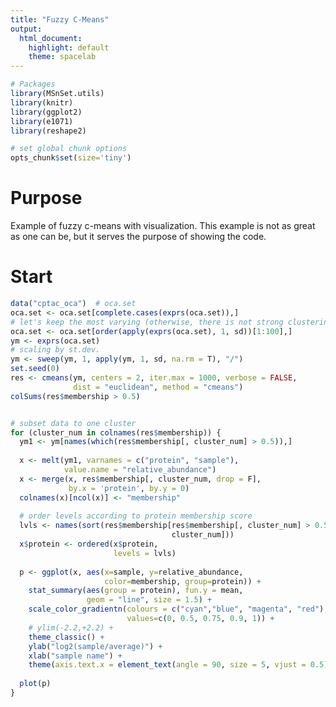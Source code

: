 ```yaml
---
title: "Fuzzy C-Means"
output: 
  html_document: 
    highlight: default
    theme: spacelab
---
```


<!--
%\VignetteEngine{knitr::rmarkdown}
%\VignetteIndexEntry{fuzzy cmeans}
%\VignetteKeyword{MSnSet.utils}
%\VignettePackage{MSnSet.utils}
-->

```r
# Packages
library(MSnSet.utils)
library(knitr)
library(ggplot2)
library(e1071)
library(reshape2)

# set global chunk options
opts_chunk$set(size='tiny')
```

# Purpose
Example of fuzzy c-means with visualization. This example is not as great
as one can be, but it serves the purpose of showing the code.

# Start
```r
data("cptac_oca")  # oca.set
oca.set <- oca.set[complete.cases(exprs(oca.set)),]
# let's keep the most varying (otherwise, there is not strong clustering)
oca.set <- oca.set[order(apply(exprs(oca.set), 1, sd))[1:100],]
ym <- exprs(oca.set)
# scaling by st.dev.
ym <- sweep(ym, 1, apply(ym, 1, sd, na.rm = T), "/")
set.seed(0)
res <- cmeans(ym, centers = 2, iter.max = 1000, verbose = FALSE, 
              dist = "euclidean", method = "cmeans")
colSums(res$membership > 0.5)


# subset data to one cluster
for (cluster_num in colnames(res$membership)) {
  ym1 <- ym[names(which(res$membership[, cluster_num] > 0.5)),]
  
  x <- melt(ym1, varnames = c("protein", "sample"), 
            value.name = "relative_abundance")
  x <- merge(x, res$membership[, cluster_num, drop = F], 
             by.x = 'protein', by.y = 0)
  colnames(x)[ncol(x)] <- "membership"
  
  # order levels according to protein membership score
  lvls <- names(sort(res$membership[res$membership[, cluster_num] > 0.5,
                                    cluster_num]))
  x$protein <- ordered(x$protein,
                       levels = lvls)
  
  p <- ggplot(x, aes(x=sample, y=relative_abundance, 
                     color=membership, group=protein)) +
    stat_summary(aes(group = protein), fun.y = mean, 
                 geom = "line", size = 1.5) +
    scale_color_gradientn(colours = c("cyan","blue", "magenta", "red"), 
                          values=c(0, 0.5, 0.75, 0.9, 1)) +
    # ylim(-2.2,+2.2) +
    theme_classic() +
    ylab("log2(sample/average)") +
    xlab("sample name") +
    theme(axis.text.x = element_text(angle = 90, size = 5, vjust = 0.5))
  
  plot(p)
}
```

